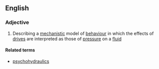 ==English==

===Adjective===
{{en-adj}}

#{{psychology}} Describing a [[mechanistic]] model of [[behaviour]] in which the effects of [[drive]]s are interpreted as those of [[pressure]] on a [[fluid]]

====Related terms====
*[[psychohydraulics]]